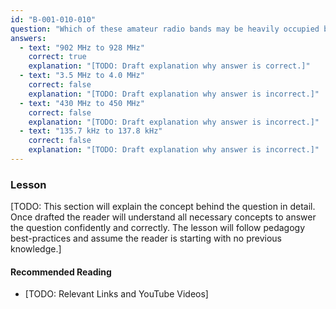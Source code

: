 ```yaml
---
id: "B-001-010-010"
question: "Which of these amateur radio bands may be heavily occupied by licence-exempt devices?"
answers:
  - text: "902 MHz to 928 MHz"
    correct: true
    explanation: "[TODO: Draft explanation why answer is correct.]"
  - text: "3.5 MHz to 4.0 MHz"
    correct: false
    explanation: "[TODO: Draft explanation why answer is incorrect.]"
  - text: "430 MHz to 450 MHz"
    correct: false
    explanation: "[TODO: Draft explanation why answer is incorrect.]"
  - text: "135.7 kHz to 137.8 kHz"
    correct: false
    explanation: "[TODO: Draft explanation why answer is incorrect.]"
---
```


### Lesson

[TODO: This section will explain the concept behind the question in detail. Once drafted the reader will understand all necessary concepts to answer the question confidently and correctly. The lesson will follow pedagogy best-practices and assume the reader is starting with no previous knowledge.]

#### Recommended Reading

- [TODO: Relevant Links and YouTube Videos]
